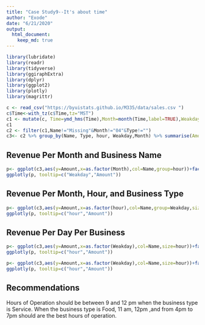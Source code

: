 ```yaml
---
title: "Case Study9--It's about time"
author: "Exode"
date: "6/21/2020"
output: 
  html_document:
    keep_md: true
---
```

```r
library(lubridate)
library(readr)
library(tidyverse)
library(ggiraphExtra)
library(dplyr)
library(ggplot2)
library(plotly)
library(magrittr)
```

```r
c <- read_csv("https://byuistats.github.io/M335/data/sales.csv ")
c$Time<-with_tz(c$Time,tz="MST")
c1 <- mutate(c, Time=ymd_hms(Time),Month=month(Time,label=TRUE),Weakday=wday(Time,label=T),hour=hour(Time))
c1
c2 <- filter(c1,Name!="Missing"&Month!="04"&Type!="")
c3<- c2 %>% group_by(Name, Type, hour, Weakday,Month) %>% summarise(Amount=sum(Amount))
```

## Revenue Per Month and Business Name

```r
p<- ggplot(c3,aes(y=Amount,x=as.factor(Month),col=Name,group=hour))+facet_wrap(~Name)+geom_boxplot()+theme_bw()
ggplotly(p, tooltip=c("Weakday","Amount"))
```


## Revenue Per Month, Hour, and Business Type

```r
p<- ggplot(c3,aes(y=Amount,x=as.factor(hour),col=Name,group=Weakday,size=hour))+facet_wrap(~Name+Month+Type)+geom_boxplot()+theme_bw()
ggplotly(p, tooltip=c("hour","Amount"))
```

## Revenue Per Day Per Business

```r
p<- ggplot(c3,aes(y=Amount,x=as.factor(Weakday),col=Name,size=hour))+facet_wrap(~Name)+geom_boxplot(aes(hour))+theme_bw()
ggplotly(p, tooltip=c("hour","Amount"))

```

```r
p<- ggplot(c3,aes(y=Amount,x=as.factor(Weakday),col=Name,size=hour))+facet_wrap(~Name)+geom_violin()+theme_bw()
ggplotly(p, tooltip=c("hour","Amount"))
```

## Recommendations

Hours of Operation should be between 9 and 12 pm when the business type is Service. When the business type is Food, 11 am, 12pm ,and from 4pm to 7pm should are the best hours of operation.
